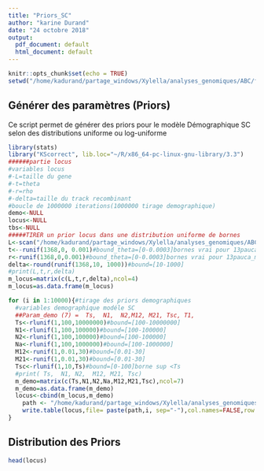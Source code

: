 ```yaml
---
title: "Priors_SC"
author: "karine Durand"
date: "24 octobre 2018"
output:
  pdf_document: default
  html_document: default
---
```


```r
knitr::opts_chunk$set(echo = TRUE)
setwd("/home/kadurand/partage_windows/Xylella/analyses_genomiques/ABC/fastSimBac_linux/Priors_SC")
```

## Générer des paramètres (Priors) 

Ce script permet de générer des priors pour le modèle Démographique SC selon des distributions uniforme ou log-uniforme 

```r
library(stats)
library("KScorrect", lib.loc="~/R/x86_64-pc-linux-gnu-library/3.3")
######partie locus 
#variables locus
#-L=taille du gene
#-t=theta
#-r=rho
#-delta=taille du track recombinant
#boucle de 1000000 iterations(1000000 tirage demographique)
demo<-NULL
locus<-NULL
tbs<-NULL
#####TIRER un prior locus dans une distribution uniforme de bornes 
L<-scan("/home/kadurand/partage_windows/Xylella/analyses_genomiques/ABC/1368oRTHOLOGUES_summarystats/lenght")#vraie taille des gènes
t<--runif(1368,0, 0.001)#bound_theta=[0-0.0003]bornes vrai pour 13pauca_multiplex augmenter la borne sup à 0.001]
r<-runif(1368,0,0.001)#bound_theta=[0-0.0003]bornes vrai pour 13pauca_multiplex augmenter la borne sup à 0.001]
delta<-round(runif(1368,10, 1000))#bound=[10-1000]
#print(L,t,r,delta)
m_locus=matrix(c(L,t,r,delta),ncol=4)
m_locus=as.data.frame(m_locus)

for (i in 1:10000){#tirage des priors demographiques
  #variables demographique modéle SC
  ##Param_demo (7) =  Ts,  N1,  N2,M12, M21, Tsc, T1, 
  Ts<-rlunif(1,100,10000000)#bound=[100-10000000]
  N1<-rlunif(1,100,100000)#bound=[100-100000]
  N2<-rlunif(1,100,100000)#bound=[100-100000]
  Na<-rlunif(1,100,1000000)#bound=[100-1000000]
  M12<-runif(1,0.01,30)#bound=[0.01-30]
  M21<-runif(1,0.01,30)#bound=[0.01-30]
  Tsc<-rlunif(1,10,Ts)#bound=[0-100]borne sup <Ts
  #print( Ts,  N1, N2,  M12, M21, Tsc)
  m_demo=matrix(c(Ts,N1,N2,Na,M12,M21,Tsc),ncol=7)
  m_demo=as.data.frame(m_demo)
  locus<-cbind(m_locus,m_demo)
    path <- "/home/kadurand/partage_windows/Xylella/analyses_genomiques/ABC/fastSimBac_linux/Priors_SC_10000/PriorsSC-"
    write.table(locus,file= paste(path,i, sep="-"),col.names=FALSE,row.names =FALSE)
}
```

## Distribution des Priors 



```r
head(locus)
```

